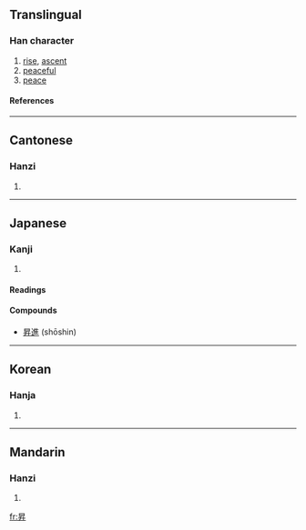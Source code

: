 {{see|升}}

==Translingual==
===Han character===
{{Han char|rn=72|rad=日|as=04|sn=8|four=6044<sub>0</sub>|canj=日竹廿 (AHT)}}
# [[rise]], [[ascent]]
# [[peaceful]]
# [[peace]]
====References====
{{Han ref|kx=0491.020|dkj=13794|dj=0852.100|hdz=21490.090|uh=6607|ud=26119|bh=AA40|bd=43584}}
----
==Cantonese==
===Hanzi===
{{yue-hanzi|jyut=|y=sing1}}
# {{defn|Cantonese}}
----
==Japanese==

===Kanji===
{{ja-kanji|grade=c|rs=日04}}
# {{defn|Japanese}} 
====Readings====
{{ja-readings|on=[[しょう]] (shō)|kun=[[のぼる]] (noboru)}}

====Compounds====
* [[昇進]] (shōshin)
----

==Korean==
===Hanja===
{{ko-hanja|hangeul=승|eumhun=|rv=seung|mr=sŭng|y=sung}}
# {{defn|Korean}}
----
==Mandarin==
===Hanzi===
{{cmn-hanzi|pin=[[mǐn]] (min3), [[shēng]] (sheng1)|wg=min<sup>3</sup>, sheng<sup>1</sup>}}
# {{defn|Mandarin}}

[[fr:昇]]